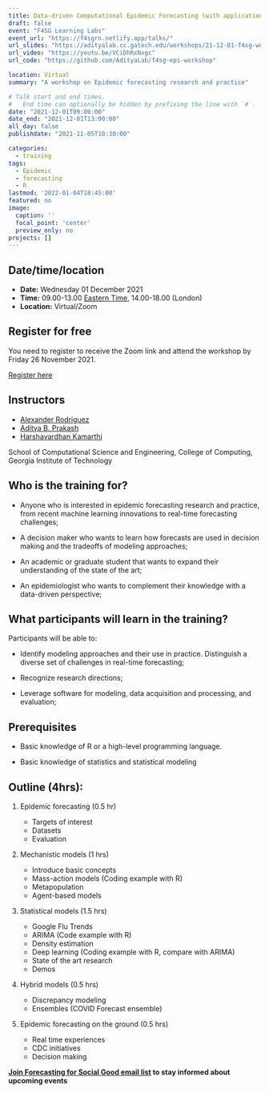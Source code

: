 ```yaml
---
title: Data-driven Computational Epidemic Forecasting (with applications in R)
draft: false
event: "F4SG Learning Labs"
event_url: "https://f4sgrn.netlify.app/talks/"
url_slides: "https://adityalab.cc.gatech.edu/workshops/21-12-01-f4sg-workshop-epi-forecasting.pdf"
url_video: "https://youtu.be/VCiDhRxNxgc"
url_code: "https://github.com/AdityaLab/f4sg-epi-workshop"

location: Virtual
summary: "A workshop on Epidemic forecasting research and practice"

# Talk start and end times.
#   End time can optionally be hidden by prefixing the line with `#`.
date: "2021-12-01T09:00:00"
date_end: "2021-12-01T13:00:00"
all_day: false
publishdate: "2021-11-05T10:30:00"

categories:
  - training
tags:
  - Epidemic
  - forecasting
  - R
lastmod: '2022-01-04T18:45:00'
featured: no
image:
  caption: ''
  focal_point: 'center'
  preview_only: no
projects: []
---
```


## Date/time/location

- **Date:** Wednesday 01 December 2021
- **Time:** 09.00-13.00 [Eastern Time](https://time.is/ET), 14.00-18.00 (London)
- **Location:** Virtual/Zoom

## Register for free

You need to register to receive the Zoom link and attend the workshop by Friday 26 November 2021.

[Register here](https://docs.google.com/forms/d/e/1FAIpQLSdF2waMn37ACunuo3g9LnKyRk4pLTRhPTfUG4Xyu9ExMUlTVQ/viewform)

## Instructors

- [Alexander Rodriguez](https://www.cc.gatech.edu/~acastillo41/) 
- [Aditya B. Prakash](https://www.cc.gatech.edu/~badityap/)
- [Harshavardhan Kamarthi](https://www.harsha-pk.com/)

School of Computational Science and Engineering, College of Computing, Georgia Institute of Technology
 

## Who is the training for?

- Anyone who is interested in epidemic forecasting research and practice, from recent machine learning innovations to real-time forecasting challenges;

- A decision maker who wants to learn how forecasts are used in decision making and the tradeoffs of modeling approaches;

- An academic or graduate student that wants to expand their understanding of the state of the art;

- An epidemiologist who wants to complement their knowledge with a data-driven perspective;

## What participants will learn in the training?
 
Participants will be able to:

- Identify modeling approaches and their use in practice.
Distinguish a diverse set of challenges in real-time forecasting;

- Recognize research directions;

- Leverage software for modeling, data acquisition and processing, and evaluation;


## Prerequisites

- Basic knowledge of R or a high-level programming language.

- Basic knowledge of statistics and statistical modeling
 
 
## Outline (4hrs):

1. Epidemic forecasting (0.5 hr)

    - Targets of interest
    - Datasets
    - Evaluation
 
2. Mechanistic models (1 hrs)

    - Introduce basic concepts
    - Mass-action models (Coding example with R)
    - Metapopulation
    - Agent-based models
 
3. Statistical models (1.5 hrs)

    - Google Flu Trends
    - ARIMA (Code example with R)
    - Density estimation
    - Deep learning (Coding example with R, compare with ARIMA)
    - State of the art research
    - Demos
 
4. Hybrid models (0.5 hrs)

    - Discrepancy modeling
    - Ensembles (COVID Forecast ensemble)
 
5. Epidemic forecasting on the ground (0.5 hrs)

    - Real time experiences
    - CDC initiatives
    - Decision making


**[Join Forecasting for Social Good email list](http://eepurl.com/hMFA-9)  to stay informed about upcoming events  **